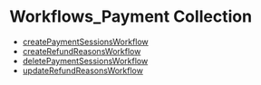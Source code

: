
# Workflows\_Payment Collection

- [createPaymentSessionsWorkflow](../../functions/core_flows.createPaymentSessionsWorkflow/page.mdx)
- [createRefundReasonsWorkflow](../../functions/core_flows.createRefundReasonsWorkflow/page.mdx)
- [deletePaymentSessionsWorkflow](../../functions/core_flows.deletePaymentSessionsWorkflow/page.mdx)
- [updateRefundReasonsWorkflow](../../functions/core_flows.updateRefundReasonsWorkflow/page.mdx)
